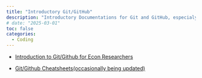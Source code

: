 ```yaml
---
title: "Introductory Git/GitHub"
description: "Introductory Documentations for Git and GitHub, especialy for Econ Research"
# date: "2025-03-01"
toc: false
categories:
  - Coding
---
```


- [Introduction to Git/Github for Econ Researchers](https://wyeconomics.github.io/git-intro/Slides.html#/title-slide)

- [Git/Github Cheatsheets(occasionally being updated)](https://wyeconomics.github.io/git-intro/git_cheatsheet.html)
